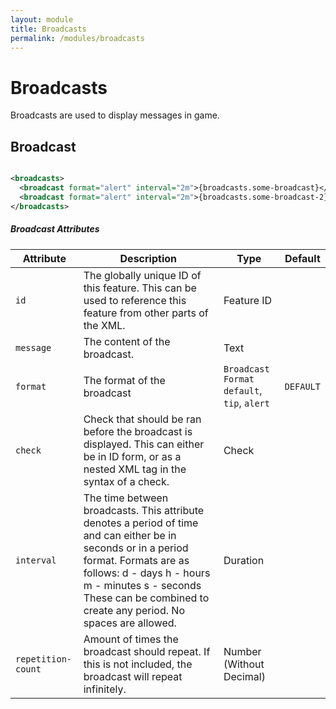 ```yaml
---
layout: module
title: Broadcasts
permalink: /modules/broadcasts
---
```


# Broadcasts

Broadcasts are used to display messages in game.

## Broadcast

```xml

<broadcasts>
  <broadcast format="alert" interval="2m">{broadcasts.some-broadcast}</broadcast>
  <broadcast format="alert" interval="2m">{broadcasts.some-broadcast-2}</broadcast>
</broadcasts>

```

##### Broadcast Attributes

| Attribute | Description | Type | Default |
| --- | --- | --- | --- |
| `id` | The globally unique ID of this feature. This can be used to reference this feature from other parts of the XML. | <span class="badge badge--primary">Feature ID</span> | |
| `message` | The content of the broadcast. | <span class="badge badge--primary">Text</span> | |
| `format` | The format of the broadcast | `Broadcast Format`<br />`default`, `tip`, `alert` | `DEFAULT` |
| `check` | Check that should be ran before the broadcast is displayed. This can either be in ID form, or as a nested XML tag in the syntax of a check. | <span class="badge badge--primary">Check</span> | |
| `interval` | The time between broadcasts. This attribute denotes a period of time and can either be in seconds or in a period format. Formats are as follows:     d - days     h - hours     m - minutes     s - seconds These can be combined to create any period. No spaces are allowed. | <span class="badge badge--primary">Duration</span> | |
| `repetition-count` | Amount of times the broadcast should repeat. If this is not included, the broadcast will repeat infinitely. | <span class="badge badge--primary">Number (Without Decimal)</span> | |

